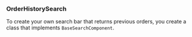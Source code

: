 
### OrderHistorySearch

To create your own search bar that returns previous orders, you create a class that implements `BaseSearchComponent`.

<BaseSearchComponent />